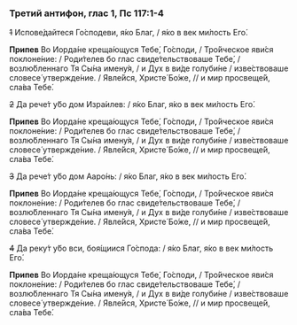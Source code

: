 ### Третий антифон, глас 1, Пс 117:1-4

~~1~~ Испове́дайтеся Го́сподеви, я́ко Благ, / я́ко в век ми́лость Его́.

**Припев** Во Иoрда́не креща́ющуся Тебе́, Го́споди, / Тро́йческое яви́ся поклоне́ние: / Роди́телев бо глас свиде́тельствоваше Тебе́, / возлю́бленнаго Тя Сы́на имену́я, / и Дух в ви́де голуби́не / изве́ствоваше словесе́ утвержде́ние. / Явле́йся, Христе́ Бо́же, // и мир просвеще́й, сла́ва Тебе́.

~~2~~ Да рече́т у́бо дом Изра́илев: / я́ко Благ, я́ко в век ми́лость Его́.

**Припев** Во Иoрда́не креща́ющуся Тебе́, Го́споди, / Тро́йческое яви́ся поклоне́ние: / Роди́телев бо глас свиде́тельствоваше Тебе́, / возлю́бленнаго Тя Сы́на имену́я, / и Дух в ви́де голуби́не / изве́ствоваше словесе́ утвержде́ние. / Явле́йся, Христе́ Бо́же, // и мир просвеще́й, сла́ва Тебе́.

~~3~~  Да рече́т у́бо дом Ааро́нь: / я́ко Благ, я́ко в век ми́лость Его́.

**Припев** Во Иoрда́не креща́ющуся Тебе́, Го́споди, / Тро́йческое яви́ся поклоне́ние: / Роди́телев бо глас свиде́тельствоваше Тебе́, / возлю́бленнаго Тя Сы́на имену́я, / и Дух в ви́де голуби́не / изве́ствоваше словесе́ утвержде́ние. / Явле́йся, Христе́ Бо́же, // и мир просвеще́й, сла́ва Тебе́.

~~4~~  Да реку́т у́бо вси, боя́щиися Го́спода: / я́ко Благ, я́ко в век ми́лость Его́.

**Припев** Во Иoрда́не креща́ющуся Тебе́, Го́споди, / Тро́йческое яви́ся поклоне́ние: / Роди́телев бо глас свиде́тельствоваше Тебе́, / возлю́бленнаго Тя Сы́на имену́я, / и Дух в ви́де голуби́не / изве́ствоваше словесе́ утвержде́ние. / Явле́йся, Христе́ Бо́же, // и мир просвеще́й, сла́ва Тебе́.

